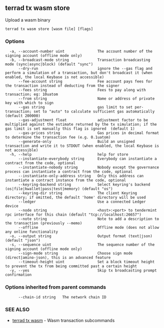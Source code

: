 ## terrad tx wasm store

Upload a wasm binary

```
terrad tx wasm store [wasm file] [flags]
```

### Options

```
  -a, --account-number uint               The account number of the signing account (offline mode only)
  -b, --broadcast-mode string             Transaction broadcasting mode (sync|async|block) (default "sync")
      --dry-run                           ignore the --gas flag and perform a simulation of a transaction, but don't broadcast it (when enabled, the local Keybase is not accessible)
      --fee-account string                Fee account pays fees for the transaction instead of deducting from the signer
      --fees string                       Fees to pay along with transaction; eg: 10uatom
      --from string                       Name or address of private key with which to sign
      --gas string                        gas limit to set per-transaction; set to "auto" to calculate sufficient gas automatically (default 200000)
      --gas-adjustment float              adjustment factor to be multiplied against the estimate returned by the tx simulation; if the gas limit is set manually this flag is ignored  (default 1)
      --gas-prices string                 Gas prices in decimal format to determine the transaction fee (e.g. 0.1uatom)
      --generate-only                     Build an unsigned transaction and write it to STDOUT (when enabled, the local Keybase is not accessible)
  -h, --help                              help for store
      --instantiate-everybody string      Everybody can instantiate a contract from the code, optional
      --instantiate-nobody string         Nobody except the governance process can instantiate a contract from the code, optional
      --instantiate-only-address string   Only this address can instantiate a contract instance from the code, optional
      --keyring-backend string            Select keyring's backend (os|file|kwallet|pass|test|memory) (default "os")
      --keyring-dir string                The client Keyring directory; if omitted, the default 'home' directory will be used
      --ledger                            Use a connected Ledger device
      --node string                       <host>:<port> to tendermint rpc interface for this chain (default "tcp://localhost:26657")
      --note string                       Note to add a description to the transaction (previously --memo)
      --offline                           Offline mode (does not allow any online functionality
  -o, --output string                     Output format (text|json) (default "json")
  -s, --sequence uint                     The sequence number of the signing account (offline mode only)
      --sign-mode string                  Choose sign mode (direct|amino-json), this is an advanced feature
      --timeout-height uint               Set a block timeout height to prevent the tx from being committed past a certain height
  -y, --yes                               Skip tx broadcasting prompt confirmation
```

### Options inherited from parent commands

```
      --chain-id string   The network chain ID
```

### SEE ALSO

* [terrad tx wasm](terrad_tx_wasm.md)	 - Wasm transaction subcommands


